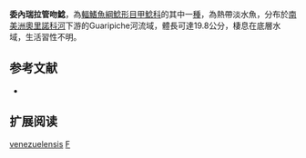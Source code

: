 {{Speciesbox
| name = 委內瑞拉管吻鯰
| image = 
| image_width = 250px
| image_caption = 
| status = NE
| status_system = IUCN3.1
| genus = Farlowella
| species = venezuelensis
| authority = [[Martín_Salazar|Martín Salazar]], 1964
| synonyms = *''Farlowella acus venezuelensis'', Martín Salazar, 1964
}}

'''委內瑞拉管吻鯰'''，為[[輻鰭魚綱|輻鰭魚綱]][[鯰形目|鯰形目]][[甲鯰科|甲鯰科]]的其中一[[種|種]]，為熱帶淡水魚，分布於[[南美洲|南美洲]][[奧里諾科河|奧里諾科河]]下游的Guaripiche河流域，體長可達19.8公分，棲息在底層水域，生活習性不明。

== 参考文献 ==
*{{FishBase_species|genus=Farlowella|species=venezuelensis|year=2014|month=11}}

== 扩展阅读 ==
{{refbegin}}
{{wikispecies-inline|Farlowella venezuelensis|委內瑞拉管吻鯰}}
{{refend}}
{{Taxonbar|from=Q3759883}}

[[Category:管吻鯰屬|venezuelensis]]
[[Category:1964年描述的鱼类|F]]